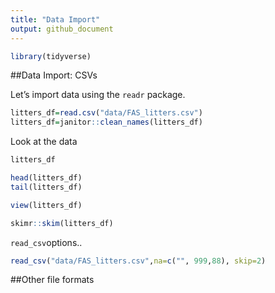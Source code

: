 ```yaml
---
title: "Data Import"
output: github_document
---
```


```r
library(tidyverse)
```


##Data Import: CSVs

Let's import data using the `readr` package.
```r
litters_df=read.csv("data/FAS_litters.csv")
litters_df=janitor::clean_names(litters_df)
```

Look at the data
```r
litters_df

head(litters_df)
tail(litters_df)
```

```r
view(litters_df)
```

```r
skimr::skim(litters_df)
```

`read_csv`options..

```r
read_csv("data/FAS_litters.csv",na=c("", 999,88), skip=2)
```

##Other file formats

